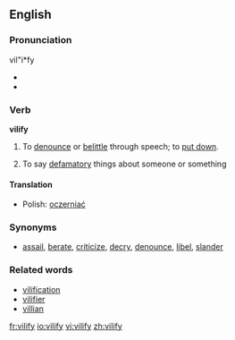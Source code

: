 {{was wotd|2007|February|27}}
==English==

===Pronunciation===
vil"i*fy
*{{IPA|/'vɪl.ɪ.fai/}}
*{{audio|en-us-vilify.ogg|Audio (US)}}

===Verb===
'''vilify'''

# {{transitive}} To [[denounce]] or [[belittle]] through speech; to [[put down]].
# {{intransitive}} To say [[defamatory]] things about someone or something
====Translation====
*Polish: [[oczerniać]]

===Synonyms===
* [[assail]], [[berate]], [[criticize]], [[decry]], [[denounce]], [[libel]], [[slander]]

===Related words===
* [[vilification]]
* [[vilifier]]
* [[villian]]

[[fr:vilify]]
[[io:vilify]]
[[vi:vilify]]
[[zh:vilify]]